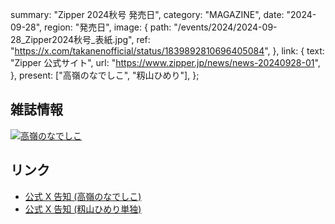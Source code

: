   summary: "Zipper 2024秋号 発売日",
  category: "MAGAZINE",
  date: "2024-09-28",
  region: "発売日",
  image: {
    path: "/events/2024/2024-09-28_Zipper2024秋号_表紙.jpg",
    ref: "https://x.com/takanenofficial/status/1839892810696405084",
  },
  link: {
    text: "Zipper 公式サイト",
    url: "https://www.zipper.jp/news/news-20240928-01",
  },
  present: ["高嶺のなでしこ", "籾山ひめり"],
};

## 雑誌情報

[![高嶺のなでしこ](/events/2024/2024-09-28_Zipper2024秋号_高嶺のなでしこ.jpg)](/events/2024/2024-09-28_Zipper2024秋号_高嶺のなでしこ.jpg)

## リンク

- [公式 X 告知 (高嶺のなでしこ)](https://x.com/takanenofficial/status/1839892810696405084)
- [公式 X 告知 (籾山ひめり単独)](https://x.com/takanenofficial/status/1839892835648340436)
